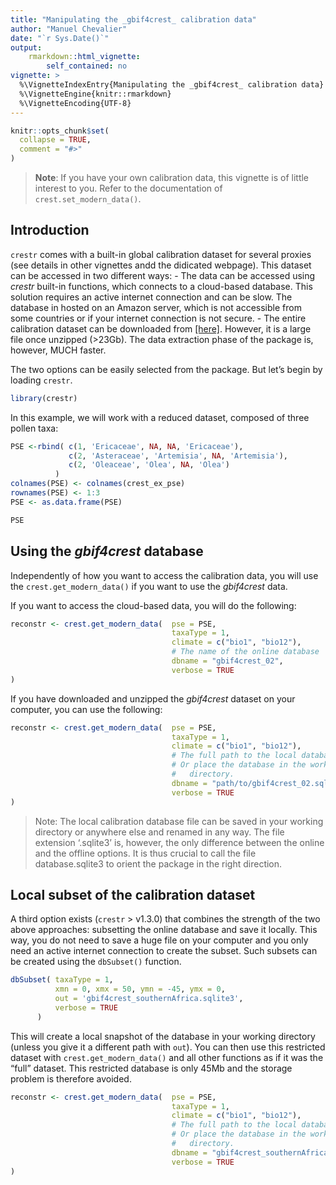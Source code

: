 ```yaml
---
title: "Manipulating the _gbif4crest_ calibration data"
author: "Manuel Chevalier"
date: "`r Sys.Date()`"
output:
    rmarkdown::html_vignette:
        self_contained: no
vignette: >
  %\VignetteIndexEntry{Manipulating the _gbif4crest_ calibration data}
  %\VignetteEngine{knitr::rmarkdown}
  %\VignetteEncoding{UTF-8}
---
```


```r
knitr::opts_chunk$set(
  collapse = TRUE,
  comment = "#>"
)
```

> **Note**: If you have your own calibration data, this vignette is of little interest to you. Refer to the documentation of `crest.set_modern_data()`.


## Introduction

`crestr` comes with a built-in global calibration dataset for several proxies (see details in other vignettes andd the didicated webpage). This dataset can be accessed in two different ways:
    - The data can be accessed using _crestr_ built-in functions, which connects to a cloud-based database. This solution requires an active internet connection and can be slow. The database in hosted on an Amazon server, which is not accessible from some countries or if your internet connection is not secure.
    - The entire calibration dataset can be downloaded from [[here]](https://figshare.com/articles/dataset/GBIF_for_CREST_database/6743207){target="_blank"}. However, it is a large file once unzipped (>23Gb). The data extraction phase of the package is, however, MUCH faster.



The two options can be easily selected from the package. But let's begin by loading `crestr`.
```r
library(crestr)
```

In this example, we will work with a reduced dataset, composed of three pollen taxa:

```r
PSE <-rbind( c(1, 'Ericaceae', NA, NA, 'Ericaceae'),
             c(2, 'Asteraceae', 'Artemisia', NA, 'Artemisia'),
             c(2, 'Oleaceae', 'Olea', NA, 'Olea')
          )
colnames(PSE) <- colnames(crest_ex_pse)
rownames(PSE) <- 1:3
PSE <- as.data.frame(PSE)
```
```r
PSE
```


## Using the _gbif4crest_ database

Independently of how you want to access the calibration data, you will use the `crest.get_modern_data()` if you want to use the _gbif4crest_ data.

If you want to access the cloud-based data, you will do the following:
```r
reconstr <- crest.get_modern_data(  pse = PSE,
                                    taxaType = 1,
                                    climate = c("bio1", "bio12"),
                                    # The name of the online database
                                    dbname = "gbif4crest_02",
                                    verbose = TRUE
)
```

If you have downloaded and unzipped the _gbif4crest_ dataset on your computer, you can use the following:

```r
reconstr <- crest.get_modern_data(  pse = PSE,
                                    taxaType = 1,
                                    climate = c("bio1", "bio12"),
                                    # The full path to the local database
                                    # Or place the database in the working
                                    #   directory.
                                    dbname = "path/to/gbif4crest_02.sqlite3",
                                    verbose = TRUE
)
```

> Note: The local calibration database file can be saved in your working directory or anywhere else and renamed in any way. The file extension '.sqlite3' is, however, the only difference between the online and the offline options. It is thus crucial to call the file database.sqlite3 to orient the package in the right direction.


## Local subset of the calibration dataset

A third option exists (`crestr` > v1.3.0) that combines the strength of the two above approaches: subsetting the online database and save it locally. This way, you do not need to save a huge file on your computer and you only need an active internet connection to create the subset. Such subsets can be created using the `dbSubset()` function.

```r
dbSubset( taxaType = 1,
          xmn = 0, xmx = 50, ymn = -45, ymx = 0,
          out = 'gbif4crest_southernAfrica.sqlite3',
          verbose = TRUE
      )
```

This will create a local snapshot of the database in your working directory (unless you give it a different path with `out`). You can then use this restricted dataset with `crest.get_modern_data()` and all other functions as if it was the "full" dataset. This restricted database is only 45Mb and the storage problem is therefore avoided.

```r
reconstr <- crest.get_modern_data(  pse = PSE,
                                    taxaType = 1,
                                    climate = c("bio1", "bio12"),
                                    # The full path to the local database
                                    # Or place the database in the working
                                    #   directory.
                                    dbname = "gbif4crest_southernAfrica.sqlite3",
                                    verbose = TRUE
)
```
